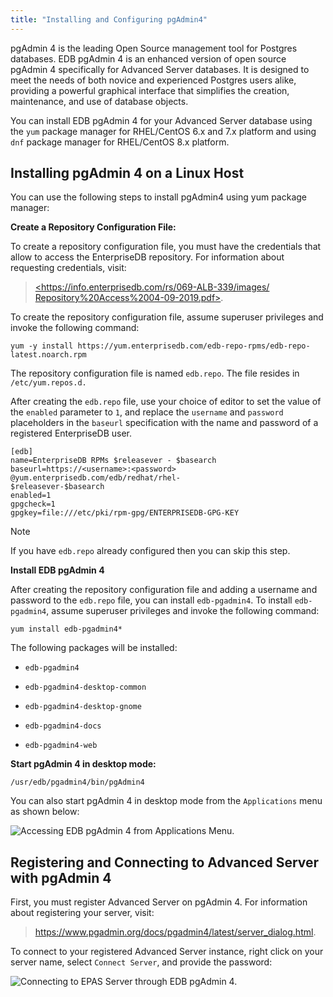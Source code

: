 ```yaml
---
title: "Installing and Configuring pgAdmin4"
---
```


<div id="installing_and_configuring_pgadmin4" class="registered_link"></div>


pgAdmin 4 is the leading Open Source management tool for Postgres databases. EDB pgAdmin 4 is an enhanced version of open source pgAdmin 4 specifically for Advanced Server databases. It is designed to meet the needs of both novice and experienced Postgres users alike, providing a powerful graphical interface that simplifies the creation, maintenance, and use of database objects.

You can install EDB pgAdmin 4 for your Advanced Server database using the `yum` package manager for RHEL/CentOS 6.x and 7.x platform and using `dnf` package manager for RHEL/CentOS 8.x platform.

<div id="installing_edb_pgadmin_4_on_a_linux_host" class="registered_link"></div>

## Installing pgAdmin 4 on a Linux Host

You can use the following steps to install pgAdmin4 using yum package manager:

**Create a Repository Configuration File:**

To create a repository configuration file, you must have the credentials that allow to access the EnterpriseDB repository. For information about requesting credentials, visit:

> [\<https://info.enterprisedb.com/rs/069-ALB-339/images/ Repository%20Access%2004-09-2019.pdf\>]().

To create the repository configuration file, assume superuser privileges and invoke the following command:

``` text
yum -y install https://yum.enterprisedb.com/edb-repo-rpms/edb-repo-
latest.noarch.rpm
```

The repository configuration file is named `edb.repo`. The file resides in `/etc/yum.repos.d.`

After creating the `edb.repo` file, use your choice of editor to set the value of the `enabled` parameter to `1`, and replace the `username` and `password` placeholders in the `baseurl` specification with the name and password of a registered EnterpriseDB user.

``` text
[edb]
name=EnterpriseDB RPMs $releasever - $basearch
baseurl=https://<username>:<password> @yum.enterprisedb.com/edb/redhat/rhel-
$releasever-$basearch
enabled=1
gpgcheck=1
gpgkey=file:///etc/pki/rpm-gpg/ENTERPRISEDB-GPG-KEY
```

<div class="note">

<div class="title">

Note

</div>

If you have `edb.repo` already configured then you can skip this step.

</div>

**Install EDB pgAdmin 4**

After creating the repository configuration file and adding a username and password to the `edb.repo` file, you can install `edb-pgadmin4`. To install `edb-pgadmin4`, assume superuser privileges and invoke the following command:

``` text
yum install edb-pgadmin4*
```

The following packages will be installed:

  - `edb-pgadmin4`

  - `edb-pgadmin4-desktop-common`

  - `edb-pgadmin4-desktop-gnome`

  - `edb-pgadmin4-docs`

  - `edb-pgadmin4-web`

**Start pgAdmin 4 in desktop mode:**

``` text
/usr/edb/pgadmin4/bin/pgAdmin4
```

You can also start pgAdmin 4 in desktop mode from the `Applications` menu as shown below:

![*Accessing EDB pgAdmin 4 from Applications Menu.*](images/pgadmin4_from_applications_menu.png)

<div id="registering_and_connecting_advanced_server_on_edb_pgadmin_4" class="registered_link"></div>

## Registering and Connecting to Advanced Server with pgAdmin 4

First, you must register Advanced Server on pgAdmin 4. For information about registering your server, visit:

> <https://www.pgadmin.org/docs/pgadmin4/latest/server_dialog.html>.

To connect to your registered Advanced Server instance, right click on your server name, select `Connect Server`, and provide the password:

![*Connecting to EPAS Server through EDB pgAdmin 4.*](images/connect_to_epas_server.png)
